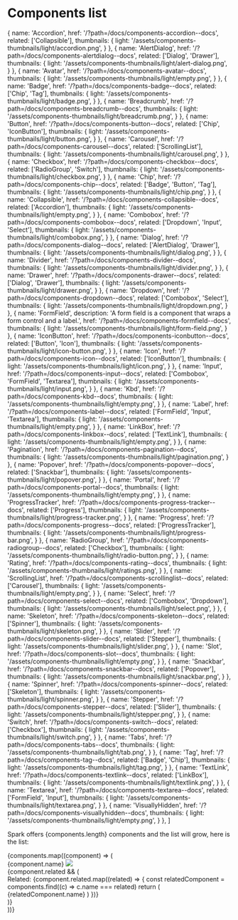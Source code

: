 

<Meta title="Components list" />

# Components list

  {
    name: 'Accordion',
    href: '/?path=/docs/components-accordion--docs',
    related: ['Collapsible'],
    thumbnails: {
      light: '/assets/components-thumbnails/light/accordion.png',
    }
  },
  {
    name: 'AlertDialog',
    href: '/?path=/docs/components-alertdialog--docs',
    related: ['Dialog', 'Drawer'],
    thumbnails: {
      light: '/assets/components-thumbnails/light/alert-dialog.png',
    }
  },
  {
    name: 'Avatar',
    href: '/?path=/docs/components-avatar--docs',
    thumbnails: {
      light: '/assets/components-thumbnails/light/empty.png',
    }
  },
  {
    name: 'Badge',
    href: '/?path=/docs/components-badge--docs',
    related: ['Chip', 'Tag'],
    thumbnails: {
      light: '/assets/components-thumbnails/light/badge.png',
    }
  },
  {
    name: 'Breadcrumb',
    href: '/?path=/docs/components-breadcrumb--docs',
    thumbnails: {
      light: '/assets/components-thumbnails/light/breadcrumb.png',
    }
  },
  {
    name: 'Button',
    href: '/?path=/docs/components-button--docs',
    related: ['Chip', 'IconButton'],
    thumbnails: {
      light: '/assets/components-thumbnails/light/button.png',
    }
  },
  {
    name: 'Carousel',
    href: '/?path=/docs/components-carousel--docs',
    related: ['ScrollingList'],
    thumbnails: {
      light: '/assets/components-thumbnails/light/carousel.png',
    }
  },
  {
    name: 'Checkbox',
    href: '/?path=/docs/components-checkbox--docs',
    related: ['RadioGroup', 'Switch'],
    thumbnails: {
      light: '/assets/components-thumbnails/light/checkbox.png',
    }
  },
  {
    name: 'Chip',
    href: '/?path=/docs/components-chip--docs',
    related: ['Badge', 'Button', 'Tag'],
    thumbnails: {
      light: '/assets/components-thumbnails/light/chip.png',
    }
  },
  {
    name: 'Collapsible',
    href: '/?path=/docs/components-collapsible--docs',
    related: ['Accordion'],
    thumbnails: {
      light: '/assets/components-thumbnails/light/empty.png',
    }
  },
  {
    name: 'Combobox',
    href: '/?path=/docs/components-combobox--docs',
    related: ['Dropdown', 'Input', 'Select'],
    thumbnails: {
      light: '/assets/components-thumbnails/light/combobox.png',
    }
  },
  {
    name: 'Dialog',
    href: '/?path=/docs/components-dialog--docs',
    related: ['AlertDialog', 'Drawer'],
    thumbnails: {
      light: '/assets/components-thumbnails/light/dialog.png',
    }
  },
  {
    name: 'Divider',
    href: '/?path=/docs/components-divider--docs',
    thumbnails: {
      light: '/assets/components-thumbnails/light/divider.png',
    }
  },
  {
    name: 'Drawer',
    href: '/?path=/docs/components-drawer--docs',
    related: ['Dialog', 'Drawer'],
    thumbnails: {
      light: '/assets/components-thumbnails/light/drawer.png',
    }
  },
  {
    name: 'Dropdown',
    href: '/?path=/docs/components-dropdown--docs',
    related: ['Combobox', 'Select'],
    thumbnails: {
      light: '/assets/components-thumbnails/light/dropdown.png',
    }
  },
  {
    name: 'FormField',
    description: 'A form field is a component that wraps a form control and a label.',
    href: '/?path=/docs/components-formfield--docs',
    thumbnails: {
      light: '/assets/components-thumbnails/light/form-field.png',
    }
    },
  {
    name: 'IconButton',
    href: '/?path=/docs/components-iconbutton--docs',
    related: ['Button', 'Icon'],
    thumbnails: {
      light: '/assets/components-thumbnails/light/icon-button.png',
    }
  },
  {
    name: 'Icon',
    href: '/?path=/docs/components-icon--docs',
    related: ['IconButton'],
    thumbnails: {
      light: '/assets/components-thumbnails/light/icon.png',
    }
  },
  {
    name: 'Input',
    href: '/?path=/docs/components-input--docs',
    related: ['Combobox', 'FormField', 'Textarea'],
    thumbnails: {
      light: '/assets/components-thumbnails/light/input.png',
    }
  },
  {
    name: 'Kbd',
    href: '/?path=/docs/components-kbd--docs',
    thumbnails: {
      light: '/assets/components-thumbnails/light/empty.png',
    }
  },
  {
    name: 'Label',
    href: '/?path=/docs/components-label--docs',
    related: ['FormField', 'Input', 'Textarea'],
    thumbnails: {
      light: '/assets/components-thumbnails/light/empty.png',
    }
  },
  {
    name: 'LinkBox',
    href: '/?path=/docs/components-linkbox--docs',
    related: ['TextLink'],
    thumbnails: {
      light: '/assets/components-thumbnails/light/empty.png',
    }
  },
  {
    name: 'Pagination',
    href: '/?path=/docs/components-pagination--docs',
    thumbnails: {
      light: '/assets/components-thumbnails/light/pagination.png',
    }
  },
  {
    name: 'Popover',
    href: '/?path=/docs/components-popover--docs',
    related: ['Snackbar'],
    thumbnails: {
      light: '/assets/components-thumbnails/light/popover.png',
    }
  },
  {
    name: 'Portal',
    href: '/?path=/docs/components-portal--docs',
    thumbnails: {
      light: '/assets/components-thumbnails/light/empty.png',
    }
  },
  {
    name: 'ProgressTracker',
    href: '/?path=/docs/components-progress-tracker--docs',
    related: ['Progress'],
    thumbnails: {
      light: '/assets/components-thumbnails/light/progress-tracker.png',
    }
  },
  {
    name: 'Progress',
    href: '/?path=/docs/components-progress--docs',
    related: ['ProgressTracker'],
    thumbnails: {
      light: '/assets/components-thumbnails/light/progress-bar.png',
    }
  },
  {
    name: 'RadioGroup',
    href: '/?path=/docs/components-radiogroup--docs',
    related: ['Checkbox'],
    thumbnails: {
      light: '/assets/components-thumbnails/light/radio-button.png',
    }
  },
  {
    name: 'Rating',
    href: '/?path=/docs/components-rating--docs',
    thumbnails: {
      light: '/assets/components-thumbnails/light/ratings.png',
    }
  },
  {
    name: 'ScrollingList',
    href: '/?path=/docs/components-scrollinglist--docs',
    related: ['Carousel'],
    thumbnails: {
      light: '/assets/components-thumbnails/light/empty.png',
    }
  },
  {
    name: 'Select',
    href: '/?path=/docs/components-select--docs',
    related: ['Combobox', 'Dropdown'],
    thumbnails: {
      light: '/assets/components-thumbnails/light/select.png',
    }
  },
  {
    name: 'Skeleton',
    href: '/?path=/docs/components-skeleton--docs',
    related: ['Spinner'],
    thumbnails: {
      light: '/assets/components-thumbnails/light/skeleton.png',
    }
  },
  {
    name: 'Slider',
    href: '/?path=/docs/components-slider--docs',
    related: ['Stepper'],
    thumbnails: {
      light: '/assets/components-thumbnails/light/slider.png',
    }
  },
  {
    name: 'Slot',
    href: '/?path=/docs/components-slot--docs',
    thumbnails: {
      light: '/assets/components-thumbnails/light/empty.png',
    }
  },
  {
    name: 'Snackbar',
    href: '/?path=/docs/components-snackbar--docs',
    related: ['Popover'],
    thumbnails: {
      light: '/assets/components-thumbnails/light/snackbar.png',
    }
  },
  {
    name: 'Spinner',
    href: '/?path=/docs/components-spinner--docs',
    related: ['Skeleton'],
    thumbnails: {
      light: '/assets/components-thumbnails/light/spinner.png',
    }
  },
  {
    name: 'Stepper',
    href: '/?path=/docs/components-stepper--docs',
    related: ['Slider'],
    thumbnails: {
      light: '/assets/components-thumbnails/light/stepper.png',
    }
  },
  {
    name: 'Switch',
    href: '/?path=/docs/components-switch--docs',
    related: ['Checkbox'],
    thumbnails: {
      light: '/assets/components-thumbnails/light/switch.png',
    }
  },
  {
    name: 'Tabs',
    href: '/?path=/docs/components-tabs--docs',
    thumbnails: {
      light: '/assets/components-thumbnails/light/tab.png',
    }
  },
  {
    name: 'Tag',
    href: '/?path=/docs/components-tag--docs',
    related: ['Badge', 'Chip'],
    thumbnails: {
      light: '/assets/components-thumbnails/light/tag.png',
    }
  },
  {
    name: 'TextLink',
    href: '/?path=/docs/components-textlink--docs',
    related: ['LinkBox'],
    thumbnails: {
      light: '/assets/components-thumbnails/light/textlink.png',
    }
  },
  {
    name: 'Textarea',
    href: '/?path=/docs/components-textarea--docs',
    related: ['FormField', 'Input'],
    thumbnails: {
      light: '/assets/components-thumbnails/light/textarea.png',
    }
  },
  {
    name: 'VisuallyHidden',
    href: '/?path=/docs/components-visuallyhidden--docs',
    thumbnails: {
      light: '/assets/components-thumbnails/light/empty.png',
    }
  },
]

Spark offers {components.length} components and the list will grow, here is the list:

<div className="sb-unstyled my-xl gap-lg flex-wrap flex">
  {components.map((component) => (
    <div className='flex flex-col gap-sm max-w-sz-240'>
      <LinkBox asChild>
        <article className="flex gap-md flex-col">
          <LinkBox.Link href={component.href} asChild className="text-headline-2">
              <TextLink underline={false} intent="basic">
                  {component.name}
              </TextLink>
          </LinkBox.Link>  
          <img src={component.thumbnails?.light} className="w-full h-auto object-contain" />
        </article>
      </LinkBox>
      <div>
        {component.related && (
          <div className="flex gap-md text-caption">
            <span>Related:</span>
            {component.related.map((related) => {
              const relatedComponent = components.find((c) => c.name === related)
              return (
                <LinkBox.Raised>
                  <TextLink intent="info" href={relatedComponent.href}>
                    {relatedComponent.name}
                  </TextLink>
                </LinkBox.Raised>
              )
            })}
          </div>
        )}
      </div>
    </div>
  ))}
</div>
